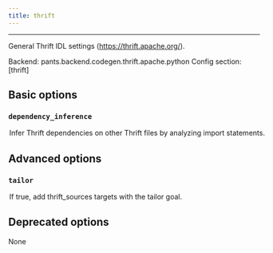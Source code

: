 ```yaml
---
title: thrift
---
```



---


General Thrift IDL settings (https://thrift.apache.org/).

Backend: <span className="color--primary">pants.backend.codegen.thrift.apache.python</span>
Config section: <span className="color--primary">[thrift]</span>

<span className={styles.options}>

## Basic options


### `dependency_inference`

<Option
  cli_repr={`--[no-]thrift-dependency-inference`}
  env_repr='PANTS_THRIFT_DEPENDENCY_INFERENCE'
  default_repr={`True`}
>

Infer Thrift dependencies on other Thrift files by analyzing import statements.

</Option>

## Advanced options


### `tailor`

<Option
  cli_repr={`--[no-]thrift-tailor`}
  env_repr='PANTS_THRIFT_TAILOR'
  default_repr={`True`}
>

If true, add `thrift_sources` targets with the `tailor` goal.

</Option>

## Deprecated options

None


</span>